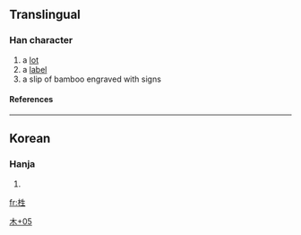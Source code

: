==Translingual==
===Han character===
{{Han char|rn=75|rad=木|as=05|sn=9|four=|canj=木竹手一 (DHQM)}}
# a [[lot]]
# a [[label]]
# a slip of bamboo engraved with signs
====References====
{{Han ref|kx=0521.121|dj=0910.040|hdz=21184.061|uh=680D|ud=26637}}

----
==Korean==
===Hanja===
{{ko-hanja|hangeul=[[생]]|eumhun=|rv=saeng|mr=saeng|y=sayng}}
# {{defn|Korean}}



[[Category:Korean-only CJKV Characters|木+05]]

[[fr:栍]]